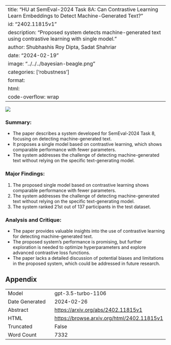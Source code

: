 
---
title: "HU at SemEval-2024 Task 8A: Can Contrastive Learning Learn Embeddings to Detect Machine-Generated Text?"
id: "2402.11815v1"
description: "Proposed system detects machine-generated text using contrastive learning with single model."
author: Shubhashis Roy Dipta, Sadat Shahriar
date: "2024-02-19"
image: "../../../bayesian-beagle.png"
categories: ['robustness']
format:
  html:
    code-overflow: wrap
---

![](../../../bayesian-beagle.png)

### **Summary:**
- The paper describes a system developed for SemEval-2024 Task 8, focusing on detecting machine-generated text.
- It proposes a single model based on contrastive learning, which shows comparable performance with fewer parameters.
- The system addresses the challenge of detecting machine-generated text without relying on the specific text-generating model.

### Major Findings:
1. The proposed single model based on contrastive learning shows comparable performance with fewer parameters.
2. The system addresses the challenge of detecting machine-generated text without relying on the specific text-generating model.
3. The system ranked 21st out of 137 participants in the test dataset.

### Analysis and Critique:
- The paper provides valuable insights into the use of contrastive learning for detecting machine-generated text.
- The proposed system's performance is promising, but further exploration is needed to optimize hyperparameters and explore advanced contrastive loss functions.
- The paper lacks a detailed discussion of potential biases and limitations in the proposed system, which could be addressed in future research.

## Appendix

|          |          |
|----------|----------|
| Model     | gpt-3.5-turbo-1106       |
| Date Generated     | 2024-02-26       |
| Abstract | [https://arxiv.org/abs/2402.11815v1](https://arxiv.org/abs/2402.11815v1)        |
| HTML     | [https://browse.arxiv.org/html/2402.11815v1](https://browse.arxiv.org/html/2402.11815v1)       |
| Truncated       | False       |
| Word Count       | 7332       |
